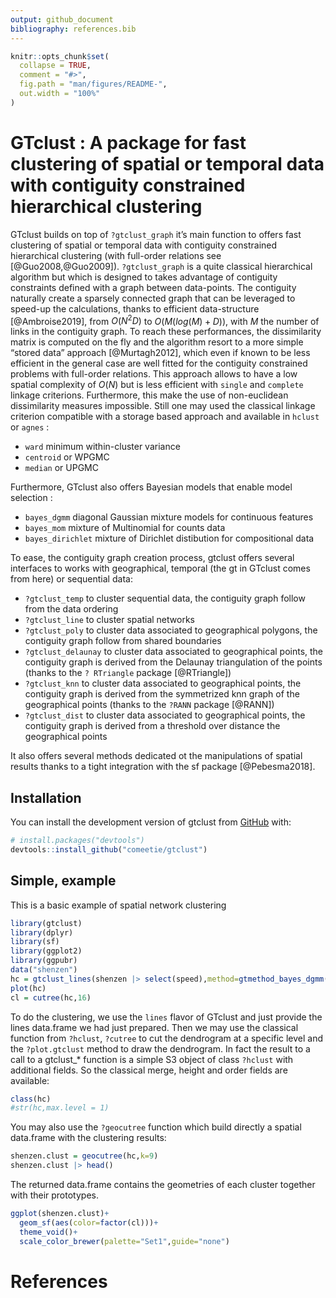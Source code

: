 ```yaml
---
output: github_document
bibliography: references.bib
---
```


<!-- README.md is generated from README.Rmd. Please edit that file -->

```r
knitr::opts_chunk$set(
  collapse = TRUE,
  comment = "#>",
  fig.path = "man/figures/README-",
  out.width = "100%"
)
```

# GTclust : A package for fast clustering of spatial or temporal data with contiguity constrained hierarchical clustering

<!-- badges: start -->
<!-- badges: end -->

GTclust builds on top of `?gtclust_graph` it's main function to offers fast clustering of spatial or temporal data with contiguity constrained hierarchical clustering (with full-order relations see [@Guo2008,@Guo2009]). `?gtclust_graph` is a quite classical hierarchical algorithm but which is designed to takes advantage of contiguity constraints defined with a graph between data-points. The contiguity naturally create a sparsely connected graph that can be leveraged to speed-up the calculations, thanks to efficient data-structure [@Ambroise2019], from $O(N^2D)$ to $O(M(log(M)+D))$, with $M$ the number of links in the contiguity graph. To reach these performances, the dissimilarity matrix is computed on the fly and the algorithm resort to a more simple "stored data" approach [@Murtagh2012], which even if known to be less efficient in the general case are well fitted for the contiguity constrained problems with full-order relations. This approach allows to have a low spatial complexity of $O(N)$ but is less efficient with `single` and `complete` linkage criterions. Furthermore, this make the use of non-euclidean dissimilarity measures impossible. Still one may used the classical linkage criterion compatible with a storage based approach and available in `hclust` or `agnes` : 

- `ward` minimum within-cluster variance 
- `centroid` or WPGMC
- `median` or UPGMC

Furthermore, GTclust also offers Bayesian models that enable model selection :  

- `bayes_dgmm` diagonal Gaussian mixture models for continuous features
- `bayes_mom` mixture of Multinomial for counts data
- `bayes_dirichlet` mixture of Dirichlet distibution for compositional data

To ease, the contiguity graph creation process, gtclust offers several interfaces to works with geographical, temporal (the gt in GTclust comes from here) or sequential data:

- `?gtclust_temp` to cluster sequential data, the contiguity graph follow from the data ordering 
- `?gtclust_line` to cluster spatial networks
- `?gtclust_poly` to cluster data associated to geographical polygons, the contiguity graph follow from shared boundaries
- `?gtclust_delaunay` to cluster data associated to geographical points, the contiguity graph is derived from the Delaunay triangulation of the points (thanks to the `? RTriangle` package [@RTriangle])
- `?gtclust_knn` to cluster data associated to geographical points, the contiguity graph is derived from the symmetrized knn graph of the geographical points (thanks to the `?RANN` package [@RANN])
- `?gtclust_dist` to cluster data associated to geographical points, the contiguity graph is derived from a threshold over distance the geographical points 

It also offers several methods dedicated ot the manipulations of spatial results thanks to a tight integration with the sf package [@Pebesma2018].



## Installation

You can install the development version of gtclust from [GitHub](https://github.com/) with:

``` r
# install.packages("devtools")
devtools::install_github("comeetie/gtclust")
```

## Simple, example

This is a basic example of spatial network clustering

```r
library(gtclust)
library(dplyr)
library(sf)
library(ggplot2)
library(ggpubr)
data("shenzen")
hc = gtclust_lines(shenzen |> select(speed),method=gtmethod_bayes_dgmm())
plot(hc)
cl = cutree(hc,16)
```


To do the clustering, we use the `lines` flavor of GTclust and just provide the lines data.frame we had just prepared. Then we may use the classical function from `?hclust`, `?cutree` to cut the dendrogram at a specific level and the `?plot.gtclust` method to draw the dendrogram. In fact the result to a call to a gtclust_* function is a simple S3 object of class `?hclust` with additional fields. So the classical merge, height and order fields are available:

```r
class(hc)
#str(hc,max.level = 1)
```



You may also use the `?geocutree` function which build directly a spatial data.frame with the clustering results: 
```r
shenzen.clust = geocutree(hc,k=9)
shenzen.clust |> head()
```

The returned data.frame contains the geometries of each cluster together with their prototypes. 

```r
ggplot(shenzen.clust)+
  geom_sf(aes(color=factor(cl)))+
  theme_void()+
  scale_color_brewer(palette="Set1",guide="none")
```

# References